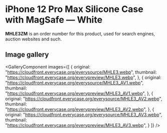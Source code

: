 
# iPhone 12 Pro Max Silicone Case with MagSafe — White

<Callout type='info' emoji='👉🏻'>**MHLE3ZM** is an order number for this product, used for search engines, auction websites and such.</Callout>

## Image gallery

<GalleryComponent
    images={[
      {
        original: "https://cloudfront.everycase.org/everysource/MHLE3.webp",
        thumbnail: "https://cloudfront.everycase.org/everypreview/MHLE3.webp",
      },
      {
        original: "https://cloudfront.everycase.org/everysource/MHLE3_AV1.webp",
        thumbnail: "https://cloudfront.everycase.org/everypreview/MHLE3_AV1.webp",
      },
      {
        original: "https://cloudfront.everycase.org/everysource/MHLE3_AV2.webp",
        thumbnail: "https://cloudfront.everycase.org/everypreview/MHLE3_AV2.webp",
      },
      {
        original: "https://cloudfront.everycase.org/everysource/MHLE3_AV3.webp",
        thumbnail: "https://cloudfront.everycase.org/everypreview/MHLE3_AV3.webp",
      }
    ]}
  />
